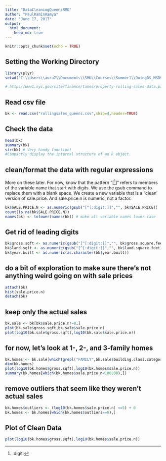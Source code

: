 ---
title: "DataCleaningQueensRMD"
author: "PaulRaminRamya"
date: "June 17, 2017"
output:
  html_document:
    keep_md: true
---

```{r setup, include=FALSE}
knitr::opts_chunk$set(echo = TRUE)
```

##  Setting the Working Directory
```{r}
library(plyr)
setwd("C:\\Users\\aura7\\Documents\\SMU\\Courses\\Summer1\\DoingDS_MSDS6306\\week6\\Unit6_Assignment\\Rollingsales_queens\\Data")

# http://www1.nyc.gov/site/finance/taxes/property-rolling-sales-data.page
```

## Read csv file
```{r}
bk <- read.csv("rollingsales_queens.csv",skip=4,header=TRUE)
```
## Check the data

```{r}
head(bk)
summary(bk)
str(bk) # Very handy function!
#Compactly display the internal structure of an R object.
```



## clean/format the data with regular expressions
More on these later. For now, know that the pattern "[^[:digit:]]" refers to members of the variable name that start with digits. We use the gsub command to replace them with a blank space. We create a new variable that is a "clean' version of sale.price. And sale.price.n is numeric, not a factor.

```{r}
bk$SALE.PRICE.N <- as.numeric(gsub("[^[:digit:]]","", bk$SALE.PRICE))
count(is.na(bk$SALE.PRICE.N))
names(bk) <- tolower(names(bk)) # make all variable names lower case
```

## Get rid of leading digits
```{r}
bk$gross.sqft <- as.numeric(gsub("[^[:digit:]]","", bk$gross.square.feet))
bk$land.sqft <- as.numeric(gsub("[^[:digit:]]","", bk$land.square.feet))
bk$year.built <- as.numeric(as.character(bk$year.built))
```

## do a bit of exploration to make sure there's not anything weird going on with sale prices
```{r}
attach(bk)
hist(sale.price.n) 
detach(bk)
```
## keep only the actual sales
```{r}
bk.sale <- bk[bk$sale.price.n!=0,]
plot(bk.sale$gross.sqft,bk.sale$sale.price.n)
plot(log10(bk.sale$gross.sqft),log10(bk.sale$sale.price.n))
```
## for now, let's look at 1-, 2-, and 3-family homes
```{r}
bk.homes <- bk.sale[which(grepl("FAMILY",bk.sale$building.class.category)),]
dim(bk.homes)
plot(log10(bk.homes$gross.sqft),log10(bk.homes$sale.price.n))
summary(bk.homes[which(bk.homes$sale.price.n<100000),])
```
## remove outliers that seem like they weren't actual sales
```{r}
bk.homes$outliers <- (log10(bk.homes$sale.price.n) <=5) + 0
bk.homes <- bk.homes[which(bk.homes$outliers==0),]
```
## Plot of Clean Data
```{R}
plot(log10(bk.homes$gross.sqft),log10(bk.homes$sale.price.n))
```